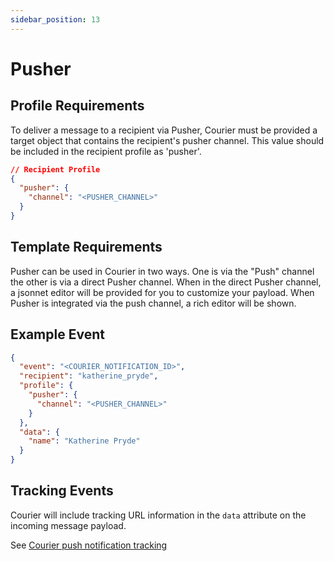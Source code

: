 ```yaml
---
sidebar_position: 13
---
```


# Pusher

## Profile Requirements

To deliver a message to a recipient via Pusher, Courier must be provided a target object that contains the recipient's pusher channel. This value should be included in the recipient profile as 'pusher'.

```json title=JSON
// Recipient Profile
{
  "pusher": {
    "channel": "<PUSHER_CHANNEL>"
  }
}
```

## Template Requirements

Pusher can be used in Courier in two ways. One is via the "Push" channel the other is via a direct Pusher channel. When in the direct Pusher channel, a jsonnet editor will be provided for you to customize your payload. When Pusher is integrated via the push channel, a rich editor will be shown.

## Example Event

```json title=JSON
{
  "event": "<COURIER_NOTIFICATION_ID>",
  "recipient": "katherine_pryde",
  "profile": {
    "pusher": {
      "channel": "<PUSHER_CHANNEL>"
    }
  },
  "data": {
    "name": "Katherine Pryde"
  }
}
```

## Tracking Events

Courier will include tracking URL information in the `data` attribute on the incoming message payload.

See [Courier push notification tracking](../push/intro.mdx#tracking)
